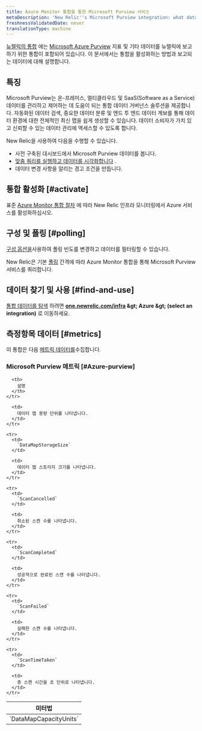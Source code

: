 ```yaml
---
title: Azure Monitor 통합을 통한 Microsoft Purview 서비스
metaDescription: 'New Relic''s Microsoft Purview integration: what data it reports and how to enable it.'
freshnessValidatedDate: never
translationType: machine
---
```


[뉴렐릭의 통합](/docs/infrastructure/introduction-infra-monitoring) 에는 [Microsoft Azure Purview](https://azure.microsoft.com/en-us/products/purview/) 지표 및 기타 데이터를 뉴렐릭에 보고하기 위한 통합이 포함되어 있습니다. 이 문서에서는 통합을 활성화하는 방법과 보고되는 데이터에 대해 설명합니다.

## 특징

Microsoft Purview는 온-프레미스, 멀티클라우드 및 SaaS(Software as a Service) 데이터를 관리하고 제어하는 데 도움이 되는 통합 데이터 거버넌스 솔루션을 제공합니다. 자동화된 데이터 검색, 중요한 데이터 분류 및 엔드 투 엔드 데이터 계보를 통해 데이터 환경에 대한 전체적인 최신 맵을 쉽게 생성할 수 있습니다. 데이터 소비자가 가치 있고 신뢰할 수 있는 데이터 관리에 액세스할 수 있도록 합니다.

New Relic을 사용하여 다음을 수행할 수 있습니다.

* 사전 구축된 대시보드에서 Microsoft Purview 데이터를 봅니다.
* [맞춤 쿼리를 실행하고 데이터를 시각화합니다](/docs/infrastructure/integrations-getting-started/getting-started/use-integration-data-new-relic-insights) .
* 데이터 변경 사항을 알리는 경고 조건을 만듭니다.

## 통합 활성화 [#activate]

표준 [Azure Monitor 통합 절차](/docs/infrastructure/microsoft-azure-integrations/azure-integrations-list/azure-monitor) 에 따라 New Relic 인프라 모니터링에서 Azure 서비스를 활성화하십시오.

## 구성 및 폴링 [#polling]

[구성 옵션을](/docs/infrastructure/microsoft-azure-integrations/azure-integrations-list/azure-monitor/#settings)사용하여 폴링 빈도를 변경하고 데이터를 필터링할 수 있습니다.

New Relic은 기본 [폴링](/docs/infrastructure/microsoft-azure-integrations/azure-integrations-list/azure-monitor/#settings) 간격에 따라 Azure Monitor 통합을 통해 Microsoft Purview 서비스를 쿼리합니다.

## 데이터 찾기 및 사용 [#find-and-use]

[통합 데이터를 탐색](/docs/infrastructure/integrations/find-use-infrastructure-integration-data) 하려면 <DNT>**[one.newrelic.com/infra](https://one.newrelic.com/infra) &amp;gt; Azure &amp;gt; (select an integration)**</DNT> 로 이동하세요.

## 측정항목 데이터 [#metrics]

이 통합은 다음 [메트릭 데이터를](/docs/infrastructure/integrations-getting-started/getting-started/understand-integration-data-data-types#metric)수집합니다.

### Microsoft Purview 메트릭 [#Azure-purview]

<table>
  <thead>
    <tr>
      <th style={{ width: "300px" }}>
        미터법
      </th>

      <th>
        설명
      </th>
    </tr>
  </thead>

  <tbody>
    <tr>
      <td>
        `DataMapCapacityUnits`
      </td>

      <td>
        데이터 맵 용량 단위를 나타냅니다.
      </td>
    </tr>

    <tr>
      <td>
        `DataMapStorageSize`
      </td>

      <td>
        데이터 맵 스토리지 크기를 나타냅니다.
      </td>
    </tr>

    <tr>
      <td>
        `ScanCancelled`
      </td>

      <td>
        취소된 스캔 수를 나타냅니다.
      </td>
    </tr>

    <tr>
      <td>
        `ScanCompleted`
      </td>

      <td>
        성공적으로 완료된 스캔 수를 나타냅니다.
      </td>
    </tr>

    <tr>
      <td>
        `ScanFailed`
      </td>

      <td>
        실패한 스캔 수를 나타냅니다.
      </td>
    </tr>

    <tr>
      <td>
        `ScanTimeTaken`
      </td>

      <td>
        총 스캔 시간을 초 단위로 나타냅니다.
      </td>
    </tr>
  </tbody>
</table>